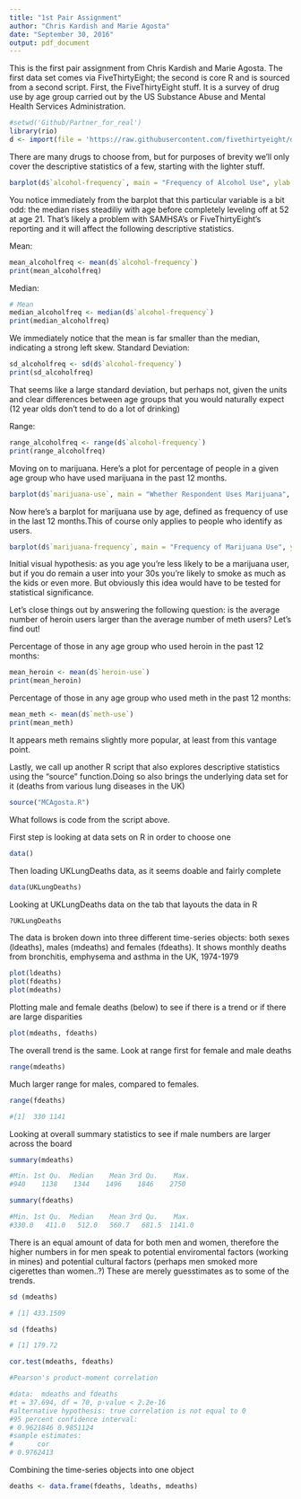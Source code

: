---
title: "1st Pair Assignment"
author: "Chris Kardish and Marie Agosta"
date: "September 30, 2016"
output: pdf_document
---

This is the first pair assignment from Chris Kardish and Marie Agosta.
The first data set comes via FiveThirtyEight; the second is core R and is sourced
from a second script. First, the FiveThirtyEight stuff. It is a survey of drug use by age group carried out by the US Substance Abuse and Mental Health Services Administration.

```{r,include=FALSE, cache=TRUE}

#setwd('Github/Partner_for_real')
library(rio)
d <- import(file = 'https://raw.githubusercontent.com/fivethirtyeight/data/master/drug-use-by-age/drug-use-by-age.csv')

```

There are many drugs to choose from, but for purposes of brevity we'll only cover
the descriptive statistics of a few, starting with the lighter stuff. 


```{r, echo=FALSE}

barplot(d$`alcohol-frequency`, main = "Frequency of Alcohol Use", ylab = "Median # of times used last 12 months", xlab = "Age groups", names.arg = d$age)

```

You notice immediately from the barplot that this particular variable is a bit odd:
the median rises steadiliy with age before completely leveling off at 52 at age 21.
That's likely a problem with SAMHSA's or FiveThirtyEight's reporting and it will 
affect the following descriptive statistics.

Mean:
```{r, echo=FALSE}

mean_alcoholfreq <- mean(d$`alcohol-frequency`)
print(mean_alcoholfreq)

```
Median:
```{r, echo=FALSE}
# Mean
median_alcoholfreq <- median(d$`alcohol-frequency`)
print(median_alcoholfreq)
```
We immediately notice that the mean is far smaller than the median, indicating a strong
left skew. 
Standard Deviation:
```{r, echo=FALSE}

sd_alcoholfreq <- sd(d$`alcohol-frequency`)
print(sd_alcoholfreq)

```
That seems like a large standard deviation, but perhaps not, given the units and
clear differences between age groups that you would naturally expect (12 year olds
don't tend to do a lot of drinking)

Range:
```{r, echo=FALSE}
range_alcoholfreq <- range(d$`alcohol-frequency`)
print(range_alcoholfreq)
```

Moving on to marijuana. Here's a plot for percentage of people in a given age group
who have used marijuana in the past 12 months. 

```{r, echo=FALSE}

barplot(d$`marijuana-use`, main = "Whether Respondent Uses Marijuana", ylab = "Percentage of people", xlab = "Age groups", names.arg = d$age)

```

Now here's a barplot for marijuana use by age, defined as frequency of use in the last
12 months.This of course only applies to people who identify as users.

```{r, echo=FALSE}

barplot(d$`marijuana-frequency`, main = "Frequency of Marijuana Use", ylab = "Median # of times used last 12 months", xlab = "Age groups", names.arg = d$age)

```

Initial visual hypothesis: as you age you're less likely to be a marijuana user, but if you do
remain a user into your 30s you're likely to smoke as much as the kids or even more. 
But obviously this idea would have to be tested for statistical significance. 

Let's close things out by answering the following question: is the average number of 
heroin users larger than the average number of meth users? Let's find out! 

Percentage of those in any age group who used heroin in the past 12 months:
```{r, echo=FALSE}

mean_heroin <- mean(d$`heroin-use`)
print(mean_heroin)

```
Percentage of those in any age group who used meth in the past 12 months:
```{r, echo=FALSE}

mean_meth <- mean(d$`meth-use`)
print(mean_meth)

```
It appears meth remains slightly more popular, at least from this vantage point.

Lastly, we call up another R script that also explores descriptive statistics
using the "source" function.Doing so also brings the underlying data set for it
(deaths from various lung diseases in the UK)

```{r}

source("MCAgosta.R")

```

What follows is code from the script above. 

First step is looking at data sets on R in order to choose one
```{r}

data()

```


Then loading UKLungDeaths data, as it seems doable and fairly complete 

```{r}

data(UKLungDeaths)

```

Looking at UKLungDeaths data on the tab that layouts the data in R

```{r}

?UKLungDeaths

```

The data is broken down into three different time-series objects: 
both sexes (ldeaths), males (mdeaths) and females (fdeaths).
It shows monthly deaths from bronchitis, emphysema and asthma in the UK, 1974-1979
```{r}
plot(ldeaths)
plot(fdeaths)
plot(mdeaths)

```

Plotting male and female deaths (below) to see if there is a trend or if there are large disparities 

```{r}
plot(mdeaths, fdeaths)

```

The overall trend is the same. Look at range first for female and male deaths 



```{r}

range(mdeaths)
```

Much larger range for males, compared to females.

```{r}
range(fdeaths)

#[1]  330 1141
```

Looking at overall summary statistics to see if male numbers are larger across the board 

```{r}
summary(mdeaths)

#Min. 1st Qu.  Median    Mean 3rd Qu.    Max. 
#940    1138    1344    1496    1846    2750 

summary(fdeaths)

#Min. 1st Qu.  Median    Mean 3rd Qu.    Max. 
#330.0   411.0   512.0   560.7   681.5  1141.0 
```
There is an equal amount of data for both men and women, therefore the higher numbers in 
for men speak to potential enviromental factors (working in mines) and potential cultural
factors (perhaps men smoked more cigerettes than women..?) These are merely guesstimates
as to some of the trends. 

```{r}
sd (mdeaths)

# [1] 433.1509

sd (fdeaths)

# [1] 179.72

cor.test(mdeaths, fdeaths)

#Pearson's product-moment correlation

#data:  mdeaths and fdeaths
#t = 37.694, df = 70, p-value < 2.2e-16
#alternative hypothesis: true correlation is not equal to 0
#95 percent confidence interval:
# 0.9621846 0.9851124
#sample estimates:
#      cor 
# 0.9762413 
```

Combining the time-series objects into one object 
```{r}
deaths <- data.frame(fdeaths, ldeaths, mdeaths)
```
